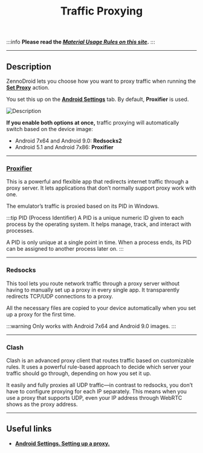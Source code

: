 ﻿---
sidebar_position: 11
title: Traffic Proxying
description: More about Proxifier and Redsocks.
---
:::info **Please read the [*Material Usage Rules on this site*](../Disclaimer).**
:::
_______________________________________________
## Description
ZennoDroid lets you choose how you want to proxy traffic when running the [**Set Proxy**](../Android/ProLite/setting#как-поставить-прокси) action.

You set this up on the [**Android Settings**](../Android/ProLite/setting#как-поставить-прокси) tab. By default, **Proxifier** is used.

![Description](./assets/Proxy_Traffic/Proxy_Traffic_pic1.png)

**If you enable both options at once,** traffic proxying will automatically switch based on the device image:
- Android 7x64 and Android 9.0: **Redsocks2**
- Android 5.1 and Android 7x86: **Proxifier**
_______________________________________________
### [Proxifier](https://proxifier.com/)
This is a powerful and flexible app that redirects internet traffic through a proxy server. It lets applications that don’t normally support proxy work with one.

The emulator’s traffic is proxied based on its PID in Windows.

:::tip PID (Process Identifier)
A PID is a unique numeric ID given to each process by the operating system. It helps manage, track, and interact with processes.

A PID is only unique at a single point in time. When a process ends, its PID can be assigned to another process later on.
:::
_______________________________________________
### Redsocks
This tool lets you route network traffic through a proxy server without having to manually set up a proxy in every single app. It transparently redirects TCP/UDP connections to a proxy.

All the necessary files are copied to your device automatically when you set up a proxy for the first time.

:::warning Only works with Android 7x64 and Android 9.0 images.
:::
_______________________________________________
### Clash
Clash is an advanced proxy client that routes traffic based on customizable rules. It uses a powerful rule-based approach to decide which server your traffic should go through, depending on how you set it up.

It easily and fully proxies all UDP traffic—in contrast to redsocks, you don’t have to configure proxying for each IP separately. This means when you use a proxy that supports UDP, even your IP address through WebRTC shows as the proxy address.
_______________________________________________
## Useful links
- [**Android Settings. Setting up a proxy.**](../Android/ProLite/setting#как-поставить-прокси)